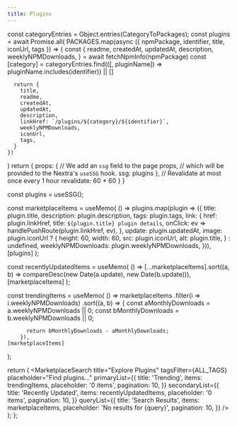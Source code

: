 ```yaml
---
title: Plugins
---
```


  const categoryEntries = Object.entries(CategoryToPackages);
  const plugins = await Promise.all(
    PACKAGES.map(async ({ npmPackage, identifier, title, iconUrl, tags }) => {
      const {
        readme,
        createdAt,
        updatedAt,
        description,
        weeklyNPMDownloads,
      } = await fetchNpmInfo(npmPackage)
      const [category] = categoryEntries.find(([, pluginName]) => pluginName.includes(identifier)) || []

      return {
        title,
        readme,
        createdAt,
        updatedAt,
        description,
        linkHref: `/plugins/${category}/${identifier}`,
        weeklyNPMDownloads,
        iconUrl,
        tags,
      }
    })
  )
  return {
    props: {
      // We add an `ssg` field to the page props,
      // which will be provided to the Nextra's `useSSG` hook.
      ssg: plugins
    },
    // Revalidate at most once every 1 hour
    revalidate: 60 * 60
  }
}

  const plugins = useSSG();

  const marketplaceItems = useMemo(
    () =>
      plugins.map(plugin => ({
        title: plugin.title,
        description: plugin.description,
        tags: plugin.tags,
        link: {
          href: plugin.linkHref,
          title: `${plugin.title} plugin details`,
          onClick: ev => handlePushRoute(plugin.linkHref, ev),
        },
        update: plugin.updatedAt,
        image: plugin.iconUrl
          ? {
            height: 60,
            width: 60,
            src: plugin.iconUrl,
            alt: plugin.title,
          }
          : undefined,
        weeklyNPMDownloads: plugin.weeklyNPMDownloads,
      })),
    [plugins]
  );

  const recentlyUpdatedItems = useMemo(
    () => [...marketplaceItems].sort((a, b) => compareDesc(new Date(a.update), new Date(b.update))),
    [marketplaceItems]
  );

  const trendingItems = useMemo(
    () =>
      marketplaceItems
        .filter(i => i.weeklyNPMDownloads)
        .sort((a, b) => {
          const aMonthlyDownloads = a.weeklyNPMDownloads || 0;
          const bMonthlyDownloads = b.weeklyNPMDownloads || 0;

          return bMonthlyDownloads - aMonthlyDownloads;
        }),
    [marketplaceItems]
  );

  return (
    <MarketplaceSearch
      title="Explore Plugins"
      tagsFilter={ALL_TAGS}
      placeholder="Find plugins..."
      primaryList={{
        title: 'Trending',
        items: trendingItems,
        placeholder: '0 items',
        pagination: 10,
      }}
      secondaryList={{
        title: 'Recently Updated',
        items: recentlyUpdatedItems,
        placeholder: '0 items',
        pagination: 10,
      }}
      queryList={{
        title: 'Search Results',
        items: marketplaceItems,
        placeholder: 'No results for {query}',
        pagination: 10,
      }}
    />
  );
};

<Plugins />
